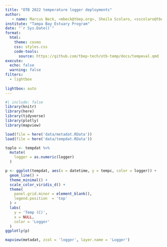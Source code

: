 ```yaml
---
title: "OTB 2022 temperature logger deployments"
author: 
   - name: Marcus Beck, <mbeck@tbep.org>, Sheila Scolaro, <sscolaro@tbep.org>
institute: "Tampa Bay Estuary Program"
date: "`r Sys.Date()`"
format:
  html:
    theme: cosmo
    css: styles.css
    code-tools: 
      source: https://github.com/tbep-tech/otb-temp/docs/tempeval.qmd
execute:
  echo: false
  warning: false
filters:
  - lightbox
  
lightbox: auto
---
```


```r
#| include: false
library(knitr)
library(here)
library(tidyverse)
library(plotly)
library(mapview)

load(file = here('data/metadat.RData'))
load(file = here('data/tempdat.RData'))
```

```r
toplo <- tempdat %>% 
  mutate(
    logger = as.numeric(logger)
  )

p <- ggplot(tempdat, aes(x = datetime, y = tempc, color = logger)) + 
  geom_line() + 
  theme_minimal() + 
  scale_color_viridis_d() +
  theme(
    panel.grid.minor = element_blank(), 
    legend.position  = 'top'
  ) +
  labs(
    y = 'Temp (C)',
    x = NULL, 
    color = 'Logger'
  )
ggplotly(p)
```

```r
mapview(metadat, zcol = 'logger', layer.name = 'Logger')
```


